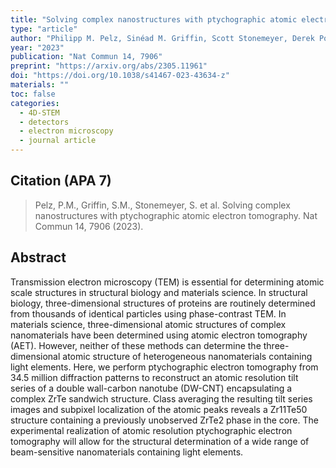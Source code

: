 ```yaml
---
title: "Solving complex nanostructures with ptychographic atomic electron tomography."
type: "article"
author: "Philipp M. Pelz, Sinéad M. Griffin, Scott Stonemeyer, Derek Popple, Hannah DeVyldere, Peter Ercius, Alex Zettl, Mary C. Scott & Colin Ophus"
year: "2023"
publication: "Nat Commun 14, 7906"
preprint: "https://arxiv.org/abs/2305.11961"
doi: "https://doi.org/10.1038/s41467-023-43634-z"
materials: ""
toc: false
categories:
  - 4D-STEM
  - detectors
  - electron microscopy
  - journal article
---
```


## Citation (APA 7)

> Pelz, P.M., Griffin, S.M., Stonemeyer, S. et al. Solving complex nanostructures with ptychographic atomic electron tomography. Nat Commun 14, 7906 (2023). 



## Abstract

Transmission electron microscopy (TEM) is essential for determining atomic scale structures in structural biology and materials science. In structural biology, three-dimensional structures of proteins are routinely determined from thousands of identical particles using phase-contrast TEM. In materials science, three-dimensional atomic structures of complex nanomaterials have been determined using atomic electron tomography (AET). However, neither of these methods can determine the three-dimensional atomic structure of heterogeneous nanomaterials containing light elements. Here, we perform ptychographic electron tomography from 34.5 million diffraction patterns to reconstruct an atomic resolution tilt series of a double wall-carbon nanotube (DW-CNT) encapsulating a complex ZrTe sandwich structure. Class averaging the resulting tilt series images and subpixel localization of the atomic peaks reveals a Zr11Te50 structure containing a previously unobserved ZrTe2 phase in the core. The experimental realization of atomic resolution ptychographic electron tomography will allow for the structural determination of a wide range of beam-sensitive nanomaterials containing light elements.



